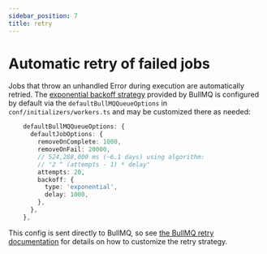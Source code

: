 ```yaml
---
sidebar_position: 7
title: retry
---
```


# Automatic retry of failed jobs

Jobs that throw an unhandled Error during execution are automatically retried. The [exponential backoff strategy](https://docs.bullmq.io/guide/retrying-failing-jobs#exponential) provided by BullMQ is configured by default via the `defaultBullMQQueueOptions` in `conf/initializers/workers.ts` and may be customized there as needed:

```ts
    defaultBullMQQueueOptions: {
      defaultJobOptions: {
        removeOnComplete: 1000,
        removeOnFail: 20000,
        // 524,288,000 ms (~6.1 days) using algorithm:
        // "2 ^ (attempts - 1) * delay"
        attempts: 20,
        backoff: {
          type: 'exponential',
          delay: 1000,
        },
      },
    },
```

This config is sent directly to BullMQ, so see [the BullMQ retry documentation](https://docs.bullmq.io/guide/retrying-failing-jobs) for details on how to customize the retry strategy.

